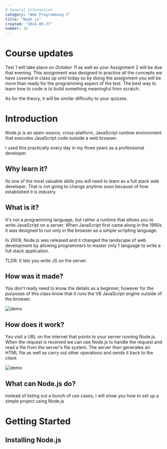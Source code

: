```yaml
---
# General Information
category: "Web Programming I"
title: "Node.js"
created: "2024-09-27"
number: 16
---
```


# Course updates

Test 1 will take place on _October 11_ as well as your Assignment 2 will be due that evening. This assignment was designed to practice all the concepts we have covered in class up until today so by doing the assignment you will be more than ready for the programming aspect of the test. The best way to learn how to code is to build something meaningful from scratch.

As for the theory, it will be similar difficulty to your quizzes.

# Introduction

Node.js is an open-source, cross-platform, JavaScript runtime environment that executes JavaScript code outside a web browser.

I used this practically every day in my three years as a professional developer.

## Why learn it?

Its one of the most valuable skills you will need to learn as a full stack web developer. That is not going to change anytime soon because of how established it is industry.

## What is it?

It's not a programming language, but rather a runtime that allows you to write JavaScript on a server. When JavaScript first came along in the 1990s it was designed to run only in the browser as a simple scripting language.

In 2009, Node.js was released and it changed the landscape of web development by allowing programmers to master only 1 language to write a full stack application.

TLDR: It lets you write JS on the server.

## How was it made?

You don't really need to know the details as a beginner, however for the purposes of this class know that it runs the V8 JavaScript engine outside of the browser.

![demo](./assets/1.png)

## How does it work?

You visit a URL on the internet that points to your server running Node.js. When the request is received we can use Node.js to handle the request and read a file from the server's file system. The server then generates an HTML file as well as carry out other operations and sends it back to the client

![demo](./assets/2.png)

## What can Node.js do?

Instead of listing out a bunch of use cases, I will show you how to set up a simple project using Node.js

# Getting Started

## Installing Node.js

